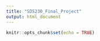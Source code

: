 ```yaml
---
title: "SDS230_Final_Project"
output: html_document
---
```


```r
knitr::opts_chunk$set(echo = TRUE)
```
